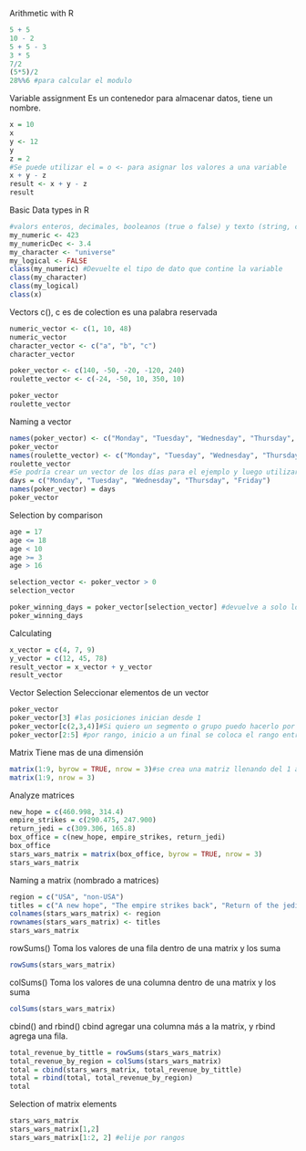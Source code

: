 Arithmetic with R
```r
5 + 5
10 - 2
5 + 5 - 3
3 * 5
7/2
(5*5)/2 
28%%6 #para calcular el modulo
```
Variable assignment
Es un contenedor para almacenar datos, tiene un nombre.
```r
x = 10
x
y <- 12
y
z = 2
#Se puede utilizar el = o <- para asignar los valores a una variable
x + y - z
result <- x + y - z 
result
```
Basic Data types in R
```r
#valors enteros, decimales, booleanos (true o false) y texto (string, comilla simple o apóstrofo)
my_numeric <- 423
my_numericDec <- 3.4
my_character <- "universe"
my_logical <- FALSE
class(my_numeric) #Devuelte el tipo de dato que contine la variable
class(my_character)
class(my_logical)
class(x)
```
Vectors
c(), c es de colection es una palabra reservada
```r
numeric_vector <- c(1, 10, 48)
numeric_vector
character_vector <- c("a", "b", "c")
character_vector

poker_vector <- c(140, -50, -20, -120, 240)
roulette_vector <- c(-24, -50, 10, 350, 10)

poker_vector
roulette_vector

```
Naming a vector
```r
names(poker_vector) <- c("Monday", "Tuesday", "Wednesday", "Thursday", "Friday") #funcion predeterminada como el class, entre los parentesis se coloca el nombre del vector a nombrar, los valors que tendran asignados cada uno de los valores dentro del vector
poker_vector
names(roulette_vector) <- c("Monday", "Tuesday", "Wednesday", "Thursday", "Friday")
roulette_vector
#Se podría crear un vector de los días para el ejemplo y luego utilizar la funcion names
days = c("Monday", "Tuesday", "Wednesday", "Thursday", "Friday")
names(poker_vector) = days
poker_vector
```
Selection by comparison
```r
age = 17
age <= 18
age < 10
age >= 3
age > 16

selection_vector <- poker_vector > 0
selection_vector

poker_winning_days = poker_vector[selection_vector] #devuelve a solo lo que sea verdadero
poker_winning_days
```
Calculating
```r
x_vector = c(4, 7, 9)
y_vector = c(12, 45, 78)
result_vector = x_vector + y_vector
result_vector
```
Vector Selection
Seleccionar elementos de un vector
```r
poker_vector
poker_vector[3] #las posiciones inician desde 1
poker_vector[c(2,3,4)]#Si quiero un segmento o grupo puedo hacerlo por medio de una selección.
poker_vector[2:5] #por rango, inicio a un final se coloca el rango entre dos puntos


```
Matrix
Tiene mas de una dimensión
```r
matrix(1:9, byrow = TRUE, nrow = 3)#se crea una matriz llenando del 1 al 9 (1:9), byrow indica que se empezara a llenar por filas, nrow indica cuantas filas tendrá la matriz.
matrix(1:9, nrow = 3)

```
Analyze matrices
```r
new_hope = c(460.998, 314.4)
empire_strikes = c(290.475, 247.900)
return_jedi = c(309.306, 165.8)
box_office = c(new_hope, empire_strikes, return_jedi)
box_office
stars_wars_matrix = matrix(box_office, byrow = TRUE, nrow = 3)
stars_wars_matrix
```
Naming a matrix (nombrado a matrices)
```r
region = c("USA", "non-USA")
titles = c("A new hope", "The empire strikes back", "Return of the jedi")
colnames(stars_wars_matrix) <- region
rownames(stars_wars_matrix) <- titles
stars_wars_matrix
```
rowSums() Toma los valores de una fila dentro de una matrix y los suma
```r
rowSums(stars_wars_matrix)
```
colSums() Toma los valores de una columna dentro de una matrix y los suma
```r
colSums(stars_wars_matrix)
```
cbind() and rbind() 
cbind agregar una columna más a la matrix, y rbind agrega una fila.
```r
total_revenue_by_tittle = rowSums(stars_wars_matrix)
total_revenue_by_region = colSums(stars_wars_matrix)
total = cbind(stars_wars_matrix, total_revenue_by_tittle)
total = rbind(total, total_revenue_by_region)
total
```
Selection of matrix elements
```r
stars_wars_matrix
stars_wars_matrix[1,2]
stars_wars_matrix[1:2, 2] #elije por rangos
```




















